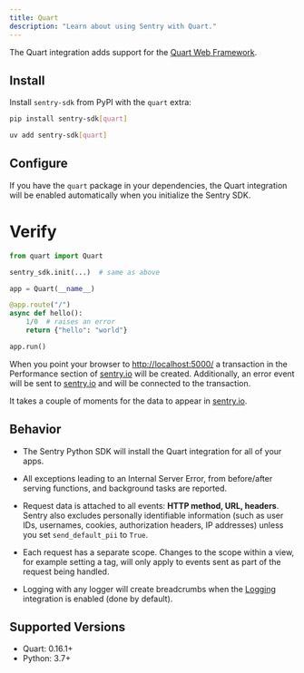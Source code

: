 ```yaml
---
title: Quart
description: "Learn about using Sentry with Quart."
---
```


The Quart integration adds support for the [Quart Web Framework](https://gitlab.com/pgjones/quart).

## Install

Install `sentry-sdk` from PyPI with the `quart` extra:

```bash {tabTitle:pip}
pip install sentry-sdk[quart]
```
```bash {tabTitle:uv}
uv add sentry-sdk[quart]
```

## Configure

If you have the `quart` package in your dependencies, the Quart integration will be enabled automatically when you initialize the Sentry SDK.

<PlatformContent includePath="getting-started-config" />

# Verify

```python
from quart import Quart

sentry_sdk.init(...)  # same as above

app = Quart(__name__)

@app.route("/")
async def hello():
    1/0  # raises an error
    return {"hello": "world"}

app.run()
```

When you point your browser to [http://localhost:5000/](http://localhost:5000/) a transaction in the Performance section of [sentry.io](https://sentry.io) will be created. Additionally, an error event will be sent to [sentry.io](https://sentry.io) and will be connected to the transaction.

It takes a couple of moments for the data to appear in [sentry.io](https://sentry.io).

## Behavior

- The Sentry Python SDK will install the Quart integration for all of your apps.

- All exceptions leading to an Internal Server Error, from before/after serving functions, and background tasks are reported.

- Request data is attached to all events: **HTTP method, URL, headers**. Sentry also excludes personally identifiable information (such as user IDs, usernames, cookies, authorization headers, IP addresses) unless you set `send_default_pii` to `True`.

- Each request has a separate scope. Changes to the scope within a view, for example setting a tag, will only apply to events sent as part of the request being handled.

- Logging with any logger will create breadcrumbs when the [Logging](/platforms/python/integrations/logging/) integration is enabled (done by default).

## Supported Versions

- Quart: 0.16.1+
- Python: 3.7+

